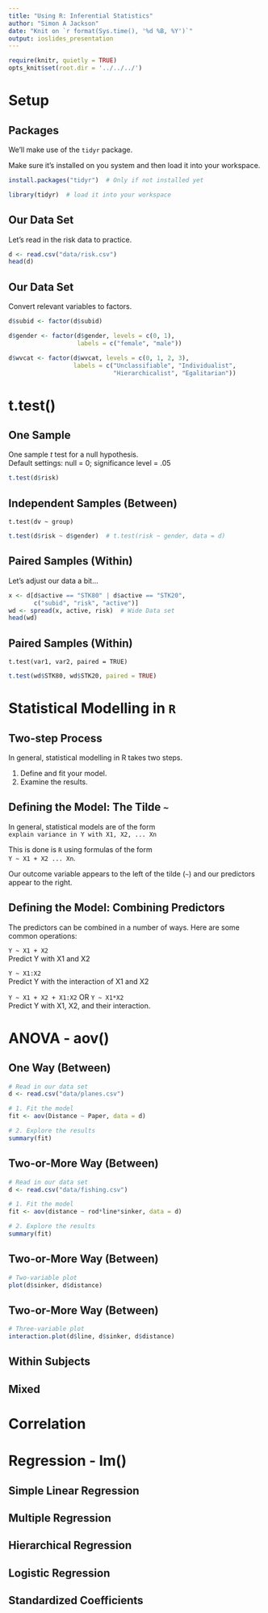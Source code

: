 ```yaml
---
title: "Using R: Inferential Statistics"
author: "Simon A Jackson"
date: "Knit on `r format(Sys.time(), '%d %B, %Y')`"
output: ioslides_presentation
---
```


```r
require(knitr, quietly = TRUE)
opts_knit$set(root.dir = '../../../')
```

# Setup

## Packages

We'll make use of the `tidyr` package.

Make sure it's installed on you system and then load it into your workspace.

```r
install.packages("tidyr")  # Only if not installed yet
```
```r
library(tidyr)  # load it into your workspace
```

## Our Data Set

Let's read in the risk data to practice.

```r
d <- read.csv("data/risk.csv")
head(d)
```

## Our Data Set

Convert relevant variables to factors.

```r
d$subid <- factor(d$subid)

d$gender <- factor(d$gender, levels = c(0, 1),
                   labels = c("female", "male"))

d$wvcat <- factor(d$wvcat, levels = c(0, 1, 2, 3),
                  labels = c("Unclassifiable", "Individualist", 
                             "Hierarchicalist", "Egalitarian"))
```

# t.test()

## One Sample

One sample *t* test for a null hypothesis.  
Default settings: null = 0; significance level = .05

```r
t.test(d$risk)
```

## Independent Samples (Between)

`t.test(dv ~ group)`

```r
t.test(d$risk ~ d$gender)  # t.test(risk ~ gender, data = d)
```

## Paired Samples (Within)

Let's adjust our data a bit...

```r
x <- d[d$active == "STK80" | d$active == "STK20",
       c("subid", "risk", "active")]
wd <- spread(x, active, risk)  # Wide Data set
head(wd)
```

## Paired Samples (Within)

`t.test(var1, var2, paired = TRUE)`

```r
t.test(wd$STK80, wd$STK20, paired = TRUE)
```

# Statistical Modelling in `R`

## Two-step Process

In general, statistical modelling in R takes two steps.

1. Define and fit your model.
2. Examine the results.

## Defining the Model: The Tilde `~`

In general, statistical models are of the form  
`explain variance in Y with X1, X2, ... Xn`

This is done is `R` using formulas of the form  
`Y ~ X1 + X2 ... Xn`.

Our outcome variable appears to the left of the tilde (`~`) and our predictors appear to the right.

## Defining the Model: Combining Predictors

The predictors can be combined in a number of ways. Here are some common operations:

`Y ~ X1 + X2`  
Predict Y with X1 and X2

`Y ~ X1:X2`  
Predict Y with the interaction of X1 and X2

`Y ~ X1 + X2 + X1:X2` OR `Y ~ X1*X2`  
Predict Y with X1, X2, and their interaction.

# ANOVA - aov()

## One Way (Between)

```r
# Read in our data set
d <- read.csv("data/planes.csv")

# 1. Fit the model
fit <- aov(Distance ~ Paper, data = d)

# 2. Explore the results
summary(fit)
```

## Two-or-More Way (Between)

```r
# Read in our data set
d <- read.csv("data/fishing.csv")

# 1. Fit the model
fit <- aov(distance ~ rod*line*sinker, data = d)

# 2. Explore the results
summary(fit)
```

## Two-or-More Way (Between)

```r
# Two-variable plot
plot(d$sinker, d$distance)
```

## Two-or-More Way (Between)

```r
# Three-variable plot
interaction.plot(d$line, d$sinker, d$distance)
```

## Within Subjects

## Mixed

# Correlation

# Regression - lm()

## Simple Linear Regression

## Multiple Regression

## Hierarchical Regression

## Logistic Regression

## Standardized Coefficients




